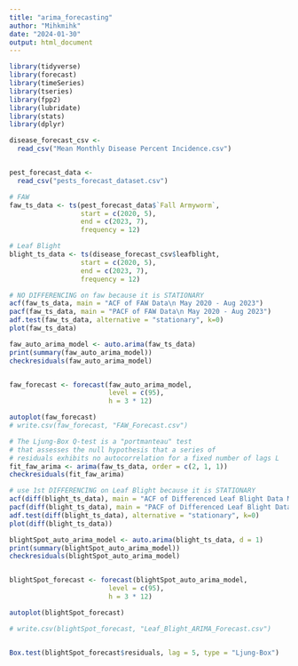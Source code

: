 ---
title: "arima_forecasting"
author: "Mihkmihk"
date: "2024-01-30"
output: html_document
---

```{r setup, include=FALSE}
library(tidyverse)
library(forecast)
library(timeSeries)
library(tseries)
library(fpp2)
library(lubridate)
library(stats)
library(dplyr)

disease_forecast_csv <- 
  read_csv("Mean Monthly Disease Percent Incidence.csv")


pest_forecast_data <- 
  read_csv("pests_forecast_dataset.csv")

# FAW
faw_ts_data <- ts(pest_forecast_data$`Fall Armyworm`, 
                  start = c(2020, 5), 
                  end = c(2023, 7),
                  frequency = 12)

# Leaf Blight
blight_ts_data <- ts(disease_forecast_csv$leafblight, 
                  start = c(2020, 5), 
                  end = c(2023, 7),
                  frequency = 12)

```

```{r}
# NO DIFFERENCING on faw because it is STATIONARY
acf(faw_ts_data, main = "ACF of FAW Data\n May 2020 - Aug 2023")
pacf(faw_ts_data, main = "PACF of FAW Data\n May 2020 - Aug 2023")
adf.test(faw_ts_data, alternative = "stationary", k=0)
plot(faw_ts_data)

faw_auto_arima_model <- auto.arima(faw_ts_data)
print(summary(faw_auto_arima_model))
checkresiduals(faw_auto_arima_model)


faw_forecast <- forecast(faw_auto_arima_model, 
                         level = c(95),
                         h = 3 * 12)

autoplot(faw_forecast)
# write.csv(faw_forecast, "FAW_Forecast.csv")
```

```{r}
# The Ljung-Box Q-test is a "portmanteau" test 
# that assesses the null hypothesis that a series of 
# residuals exhibits no autocorrelation for a fixed number of lags L 
fit_faw_arima <- arima(faw_ts_data, order = c(2, 1, 1))
checkresiduals(fit_faw_arima)
```




```{r}
# use 1st DIFFERENCING on Leaf Blight because it is STATIONARY
acf(diff(blight_ts_data), main = "ACF of Differenced Leaf Blight Data May 2020 - Aug 2023")
pacf(diff(blight_ts_data), main = "PACF of Differenced Leaf Blight Data May 2020 - Aug 2023")
adf.test(diff(blight_ts_data), alternative = "stationary", k=0)
plot(diff(blight_ts_data))

blightSpot_auto_arima_model <- auto.arima(blight_ts_data, d = 1)
print(summary(blightSpot_auto_arima_model))
checkresiduals(blightSpot_auto_arima_model)


blightSpot_forecast <- forecast(blightSpot_auto_arima_model, 
                         level = c(95),
                         h = 3 * 12)

autoplot(blightSpot_forecast)

# write.csv(blightSpot_forecast, "Leaf_Blight_ARIMA_Forecast.csv")


Box.test(blightSpot_forecast$residuals, lag = 5, type = "Ljung-Box")
```














